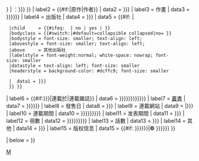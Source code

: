 {{Infobox
| child = yes

| headerstyle  = background-color: #ccf; font-size: small
| labelstyle  = font-weight:normal; white-space: nowrap; font-size: small; font-weight: bold
| datastyle   = text-align: left; font-size: small

| header1 = [[漫畫]]{{#if: {{{標題|{{{タイトル|}}}}}} | <nowiki>：</nowiki><span class="summary">{{{標題|{{{タイトル}}}}}}</span> }}
| label2  = {{#if:{{{作畫|}}}{{{作画|}}}{{{author|}}}|原作|作者}}
|  data2  = {{{作者|{{{author|}}}}}}
| label3  = 作畫
|  data3  = {{{作畫|{{{作画|{{{illustrator|}}}}}}}}}
| label4  = 出版社
|  data4  = {{{出版社|{{{publisher|}}}}}}
|  data5  = {{#if: {{{其他出版社|}}}|{{Infobox
  |subbox    = {{#ifeq: {{{hide|}}} | no | | yes }}
  |child     = {{#ifeq: {{{hide|}}} | no | yes | }}
  |bodyclass = {{#switch:{{{hide|}}}|#default=collapsible collapsed|no= }}
  |bodystyle = font-size: smaller; text-align: left;
  |abovestyle = font-size: smaller; text-align: left;
  |above     = 其他出版社
  |labelstyle = font-weight:normal; white-space: nowrap; font-size: smaller
  |datastyle = text-align: left; font-size: smaller
  |headerstyle = background-color: #dcffc9; font-size: smaller

  |  data1 = {{{其他出版社|{{{publisher_other|}}}}}}
  }} }}
| label6  = {{#if:{{{連載於|{{{連載|}}}}}}|連載於|連載雜誌}}
|  data6  = {{{連載雜誌|{{{連載於|{{{連載|{{{掲載誌|{{{magazine|}}}}}}}}}}}}}}}
| label7  = [[叢書]]
|  data7  = {{{label|{{{標籤|{{{レーベル|}}}}}}}}}
| label8  = 發售日
|  data8  = {{{發售日|{{{発売日|}}}}}}
| label9  = 連載網站
|  data9  = {{{網路|{{{網絡|}}}|{{{网络|}}}}}}
| label10 = 連載期間
|  data10 = {{{開始|{{{first|}}}}}}{{{結束|{{{終了|{{{last|}}}}}}}}}<noinclude><!--|display={{{開始|{{{first|}}}}}}－{{#if: {{{結束|}}}{{{終了|}}}{{{last|}}}|{{{結束|{{{終了|{{{last}}}}}}}}}|連載中}}--></noinclude>
| label11 = 发表期間
|  data11 = {{{開始日|}}}{{{結束日|{{{終了日|}}}}}}<noinclude><!--|display={{{開始日|}}}－{{#if: {{{結束日|}}}{{{終了日|}}}|{{{結束日|{{{終了日|}}}}}}|連載中}}--></noinclude>
| label12 = 冊數
|  data12 = {{{冊數|{{{巻数|{{{冊数|{{{volumes|}}}}}}}}}}}}
| label13 = 話數
|  data13 = {{{話數|{{{話数|}}}}}}
| label14 = 其他
|  data14 = {{{其他|{{{その他|}}}}}}
| label15 = 版权信息
|  data15 = {{#if: {{{版權|{{{Copyright|{{{コピーライト|}}}}}}}}}|<strong>©</strong> {{{版權|{{{Copyright|{{{コピーライト|}}}}}}}}}<!-- -->}}

|   below = {{{below|}}}
}}<noinclude>
[[Category:Infobox animanga|M]]
</noinclude>